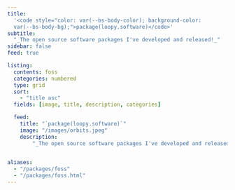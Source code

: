 ```yaml
---
title:
  '<code style="color: var(--bs-body-color); background-color:
  var(--bs-body-bg);">package(loopy.software)</code>'
subtitle:
  "_The open source software packages I've developed and released!_"
sidebar: false
feed: true

listing:
  contents: foss
  categories: numbered
  type: grid
  sort: 
    - "title asc"
  fields: [image, title, description, categories]

  feed:
    title: "`package(loopy.software)`"
    image: "/images/orbits.jpeg"
    description:
        "_The open source software packages I've developed and released!_"
    

aliases:
  - "/packages/foss"
  - "/packages/foss.html"
---
```

